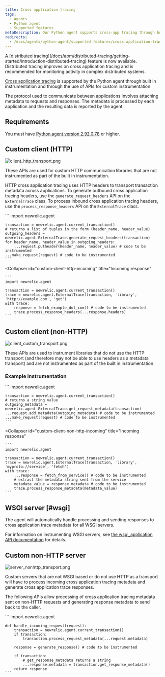 ```yaml
---
title: Cross application tracing
tags:
  - Agents
  - Python agent
  - Supported features
metaDescription: Our Python agent supports cross-app tracing through built in instrumentation and the use of APIs for custom instrumentation.
redirects:
  - /docs/agents/python-agent/supported-features/cross-application-tracing
---
```


<Callout variant="important">
  A [distributed
  tracing](/docs/apm/distributed-tracing/getting-started/introduction-distributed-tracing)
  feature is now available. Distributed tracing improves on cross application
  tracing and is recommended for monitoring activity in complex distributed
  systems.
</Callout>

[Cross application tracing](/docs/apm/transactions/cross-application-traces/introduction-cross-application-traces) is supported by the Python agent through built in instrumentation and through the use of APIs for custom instrumentation.

The protocol used to communicate between applications involves attaching metadata to requests and responses. The metadata is processed by each application and the resulting data is reported by the agent.

## Requirements

You must have [Python agent version 2.92.0.78](/docs/release-notes/agent-release-notes/python-release-notes/python-agent-292078) or higher.

## Custom client (HTTP)

![client_http_transport.png](src/images/client_http_transport.png 'client_http_transport.png')

These APIs are used for custom HTTP communication libraries that are not instrumented as part of the built in instrumentation.

HTTP cross application tracing uses HTTP headers to transport transaction metadata across applications. To generate outbound cross application tracing headers, use the `generate_request_headers` API on the `ExternalTrace` class. To process inbound cross application tracing headers, use the `process_response_headers` API on the `ExternalTrace` class.

<CollapserGroup>
  <Collapser
    id="custom-client-http-outgoing"
    title="Outgoing requests"
  >
    ```
    import newrelic.agent

    transaction = newrelic.agent.current_transaction()
    # returns a list of tuples in the form (header_name, header_value)
    outgoing_headers = newrelic.agent.ExternalTrace.generate_request_headers(transaction)
    for header_name, header_value in outgoing_headers:
        ...request.putheader(header_name, header_value) # code to be instrumented
    ...make_request(request) # code to be instrumented
    ```

  </Collapser>

  <Collapser
    id="custom-client-http-incoming"
    title="Incoming response"
  >
    ```
    import newrelic.agent

    transaction = newrelic.agent.current_transaction()
    trace = newrelic.agent.ExternalTrace(transaction, 'library', 'http://example.com', 'get')
    with trace:
        response = fetch_example_dot_com() # code to be instrumented
        trace.process_response_headers(...response.headers)
    ```

  </Collapser>
</CollapserGroup>

## Custom client (non-HTTP)

![client_custom_transport.png](src/images/client_custom_transport.png 'client_custom_transport.png')

These APIs are used to instrument libraries that do not use the HTTP transport (and therefore may not be able to use headers as a metadata transport) and are not instrumented as part of the built in instrumentation.

### Example Instrumentation

<CollapserGroup>
  <Collapser
    id="custom-client-non-http-outgoing"
    title="Outgoing requests"
  >
    ```
    import newrelic.agent

    transaction = newrelic.agent.current_transaction()
    # returns a string value
    outgoing_metadata = newrelic.agent.ExternalTrace.get_request_metadata(transaction)
    ...request.add_metadata(outgoing_metadata) # code to be instrumented
    ...make_request(request) # code to be instrumented
    ```

  </Collapser>

  <Collapser
    id="custom-client-non-http-incoming"
    title="Incoming response"
  >
    ```
    import newrelic.agent

    transaction = newrelic.agent.current_transaction()
    trace = newrelic.agent.ExternalTrace(transaction, 'library', 'myproto://service', 'fetch')
    with trace:
        ...response = fetch_from_service() # code to be instrumented
        # extract the metadata string sent from the service
        metadata_value = response.metadata # code to be instrumented
        trace.process_response_metadata(metadata_value)
    ```

  </Collapser>
</CollapserGroup>

## WSGI server [#wsgi]

<Callout variant="tip">
  The agent will automatically handle processing and sending responses to cross
  application trace metadata for all WSGI servers.
</Callout>

For information on instrumenting WSGI servers, see [the wsgi_application API documentation](/docs/agents/python-agent/python-agent-api/wsgi_application) for details.

## Custom non-HTTP server

![server_nonhttp_transport.png](src/images/server_nonhttp_transport.png 'server_nonhttp_transport.png')

Custom servers that are not WSGI based or do not use HTTP as a transport will have to process incoming cross application tracing metadata and generate cross application trace responses.

The following APIs allow processing of cross application tracing metadata sent on non-HTTP requests and generating response metadata to send back to the caller.

<CollapserGroup>
  <Collapser
    id="custom-non-http-server-example"
    title="Example instrumentation"
  >
    ```
    import newrelic.agent

    def handle_incoming_request(request):
        transaction = newrelic.agent.current_transaction()
        if transaction:
        	transaction.process_request_metadata(...request.metadata)

        response = generate_response() # code to be instrumented

        if transaction:
        	# get_response_metadata returns a string
            ...response.metadata = transaction.get_response_metadata()
        return response
    ```

  </Collapser>
</CollapserGroup>
